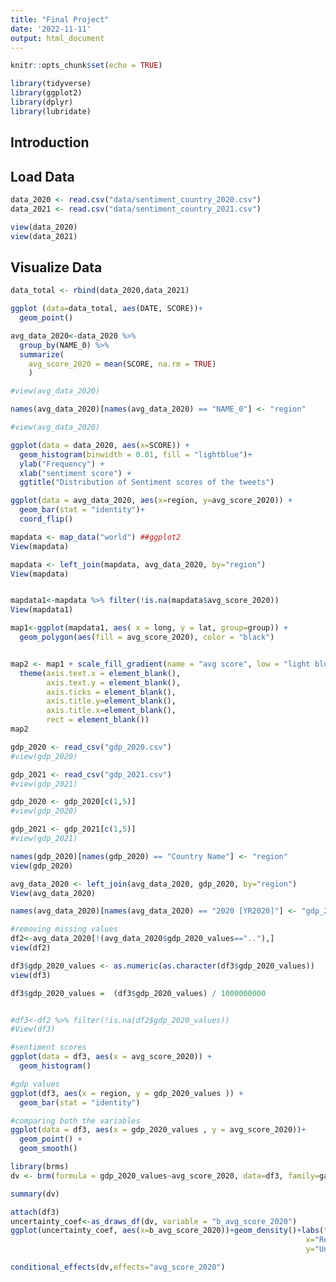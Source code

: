 ```yaml
---
title: "Final Project"
date: '2022-11-11'
output: html_document
---
```


```r
knitr::opts_chunk$set(echo = TRUE)

library(tidyverse)
library(ggplot2)
library(dplyr)
library(lubridate)
```

## Introduction




## Load Data

```r
data_2020 <- read.csv("data/sentiment_country_2020.csv")
data_2021 <- read.csv("data/sentiment_country_2021.csv")
```


```r
view(data_2020)
view(data_2021)
```

## Visualize Data

```r
data_total <- rbind(data_2020,data_2021)

ggplot (data=data_total, aes(DATE, SCORE))+
  geom_point()

```





```r

avg_data_2020<-data_2020 %>%
  group_by(NAME_0) %>%
  summarize(
    avg_score_2020 = mean(SCORE, na.rm = TRUE)
    )

#view(avg_data_2020)

names(avg_data_2020)[names(avg_data_2020) == "NAME_0"] <- "region"

#view(avg_data_2020)
```

```r
ggplot(data = data_2020, aes(x=SCORE)) + 
  geom_histogram(binwidth = 0.01, fill = "lightblue")+ 
  ylab("Frequency") + 
  xlab("sentiment score") +
  ggtitle("Distribution of Sentiment scores of the tweets")
```


```r
ggplot(data = avg_data_2020, aes(x=region, y=avg_score_2020)) + 
  geom_bar(stat = "identity")+
  coord_flip()
```


 
```r
mapdata <- map_data("world") ##ggplot2
View(mapdata)

mapdata <- left_join(mapdata, avg_data_2020, by="region")
View(mapdata)


mapdata1<-mapdata %>% filter(!is.na(mapdata$avg_score_2020))
View(mapdata1)

map1<-ggplot(mapdata1, aes( x = long, y = lat, group=group)) +
  geom_polygon(aes(fill = avg_score_2020), color = "black")


map2 <- map1 + scale_fill_gradient(name = "avg score", low = "light blue", high =  "black", na.value = "grey50")+
  theme(axis.text.x = element_blank(),
        axis.text.y = element_blank(),
        axis.ticks = element_blank(),
        axis.title.y=element_blank(),
        axis.title.x=element_blank(),
        rect = element_blank())
map2
```




```r

gdp_2020 <- read_csv("gdp_2020.csv")
#view(gdp_2020)

gdp_2021 <- read_csv("gdp_2021.csv")
#view(gdp_2021)

gdp_2020 <- gdp_2020[c(1,5)]
#view(gdp_2020)

gdp_2021 <- gdp_2021[c(1,5)]
#view(gdp_2021)

```

```r
names(gdp_2020)[names(gdp_2020) == "Country Name"] <- "region"
view(gdp_2020)

avg_data_2020 <- left_join(avg_data_2020, gdp_2020, by="region")
View(avg_data_2020)

names(avg_data_2020)[names(avg_data_2020) == "2020 [YR2020]"] <- "gdp_2020_values"

```


```r

#removing missing values
df2<-avg_data_2020[!(avg_data_2020$gdp_2020_values==".."),]
view(df2)

df3$gdp_2020_values <- as.numeric(as.character(df3$gdp_2020_values))
view(df3)

df3$gdp_2020_values =  (df3$gdp_2020_values) / 1000000000


#df3<-df2 %>% filter(!is.na(df2$gdp_2020_values))
#View(df3)

#sentiment scores
ggplot(data = df3, aes(x = avg_score_2020)) + 
  geom_histogram()

#gdp values
ggplot(df3, aes(x = region, y = gdp_2020_values )) +  
  geom_bar(stat = "identity")

#comparing both the variables
ggplot(data = df3, aes(x = gdp_2020_values , y = avg_score_2020))+ 
  geom_point() + 
  geom_smooth()
```
```r

library(brms)
dv <- brm(formula = gdp_2020_values~avg_score_2020, data=df3, family=gaussian ,refresh=0)

```

```r
summary(dv)
```

```r
attach(df3)
uncertainty_coef<-as_draws_df(dv, variable = "b_avg_score_2020")
ggplot(uncertainty_coef, aes(x=b_avg_score_2020))+geom_density()+labs(title= "Uncertainty in regression coefficient",
                                                                  x="Regression Coefficient",
                                                                  y="Uncertainty")
```


```r
conditional_effects(dv,effects="avg_score_2020")
```



